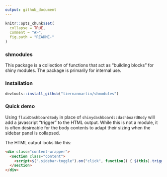 ```yaml
---
output: github_document
---
```


<!-- README.md is generated from README.Rmd. Please edit that file -->

```r
knitr::opts_chunk$set(
  collapse = TRUE,
  comment = "#>",
  fig.path = "README-"
)
```


### shmodules

This package is a collection of functions that act as "building blocks" for shiny modules. The package is primarily for internal use.

### Installation

```r
devtools::install_github("tiernanmartin/shmodules")
```
  
### Quick demo

Using `fluidDashboardBody` in place of `shinydashboard::dashboardBody` will add a javascript "trigger" to the HTML output. While this is not a module, it is often desireable for the body contents to adapt their sizing when the sidebar panel is collapsed.

The HTML output looks like this:

```html
<div class="content-wrapper">
  <section class="content">
    <script>$(".sidebar-toggle").on("click", function() { $(this).trigger("shown"); });</script>
  </section>
</div>
```
